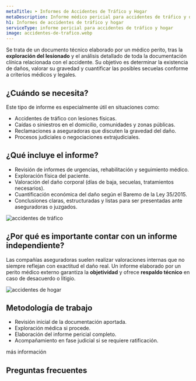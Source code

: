 ```yaml
---
metaTitle: ➤ Informes de Accidentes de Tráfico y Hogar
metaDescription: Informe médico pericial para accidentes de tráfico y del hogar. Descubre cómo se valoran las lesiones y secuelas tras un siniestro para reclamar una indemnización justa.
h1: Informes de accidentes de tráfico y hogar
serviceType: informe pericial para accidentes de tráfico y hogar
image: accidentes-de-trafico.webp
---
```



Se trata de un documento técnico elaborado por un médico perito, tras la **exploración del lesionado** y el análisis detallado de toda la documentación clínica relacionada con el accidente. Su objetivo es determinar la existencia de daños, valorar su gravedad y cuantificar las posibles secuelas conforme a criterios médicos y legales.

<ServiceForm
  service="informe de accidente de tráfico"
  client:visible
  heading="contacta conmigo"
/>

## ¿Cuándo se necesita?

Este tipo de informe es especialmente útil en situaciones como:

- Accidentes de tráfico con lesiones físicas.
- Caídas o siniestros en el domicilio, comunidades y zonas públicas.
- Reclamaciones a aseguradoras que discuten la gravedad del daño.
- Procesos judiciales o negociaciones extrajudiciales.

<CtaLinks modifier="service-page" />

## ¿Qué incluye el informe?

- Revisión de informes de urgencias, rehabilitación y seguimiento médico.
- Exploración física del paciente.
- Valoración del daño corporal (días de baja, secuelas, tratamientos necesarios).
- Cuantificación económica del daño según el Baremo de la Ley 35/2015.
- Conclusiones claras, estructuradas y listas para ser presentadas ante aseguradoras o juzgados.

<Image
  loading="lazy"
  src="/img/services/accidentes-de-trafico.webp"
  alt="accidentes de tráfico"
  width={600}
  height={400}
/>

## ¿Por qué es importante contar con un informe independiente?

Las compañías aseguradoras suelen realizar valoraciones internas que no siempre reflejan con exactitud el daño real. Un informe elaborado por un perito médico externo garantiza la **objetividad** y ofrece **respaldo técnico** en caso de desacuerdo o litigio.

<Image
  loading="lazy"
  src="/img/services/accidentes-de-hogar.webp"
  alt="accidentes de hogar"
  width={600}
  height={400}
/>

## Metodología de trabajo

- Revisión inicial de la documentación aportada.
- Exploración médica si procede.
- Elaboración del informe pericial completo.
- Acompañamiento en fase judicial si se requiere ratificación.

<MainCta modifier="service-page">más información</MainCta>

## Preguntas frecuentes

<FAQ faqs={FAQ_ACCIDENTES_DE_TRAFICO_Y_HOGAR} />
